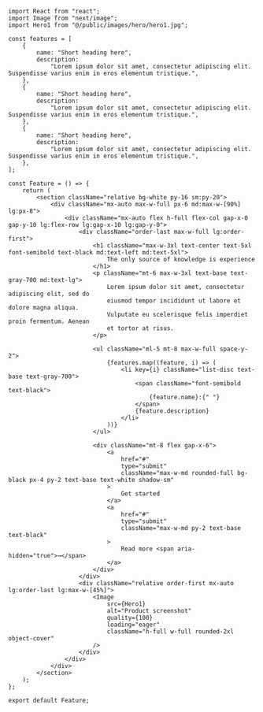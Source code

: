 ```tsx
import React from "react";
import Image from "next/image";
import Hero1 from "@/public/images/hero/hero1.jpg";

const features = [
    {
        name: "Short heading here",
        description:
            "Lorem ipsum dolor sit amet, consectetur adipiscing elit. Suspendisse varius enim in eros elementum tristique.",
    },
    {
        name: "Short heading here",
        description:
            "Lorem ipsum dolor sit amet, consectetur adipiscing elit. Suspendisse varius enim in eros elementum tristique.",
    },
    {
        name: "Short heading here",
        description:
            "Lorem ipsum dolor sit amet, consectetur adipiscing elit. Suspendisse varius enim in eros elementum tristique.",
    },
];

const Feature = () => {
    return (
        <section className="relative bg-white py-16 sm:py-20">
            <div className="mx-auto max-w-full px-6 md:max-w-[90%] lg:px-8">
                <div className="mx-auto flex h-full flex-col gap-x-0 gap-y-10 lg:flex-row lg:gap-x-10 lg:gap-y-0">
                    <div className="order-last max-w-full lg:order-first">
                        <h1 className="max-w-3xl text-center text-5xl font-semibold text-black md:text-left md:text-5xl">
                            The only source of knowledge is experience
                        </h1>
                        <p className="mt-6 max-w-3xl text-base text-gray-700 md:text-lg">
                            Lorem ipsum dolor sit amet, consectetur adipiscing elit, sed do
                            eiusmod tempor incididunt ut labore et dolore magna aliqua.
                            Vulputate eu scelerisque felis imperdiet proin fermentum. Aenean
                            et tortor at risus.
                        </p>

                        <ul className="ml-5 mt-8 max-w-full space-y-2">
                            {features.map((feature, i) => (
                                <li key={i} className="list-disc text-base text-gray-700">
                                    <span className="font-semibold text-black">
                                        {feature.name}:{" "}
                                    </span>
                                    {feature.description}
                                </li>
                            ))}
                        </ul>

                        <div className="mt-8 flex gap-x-6">
                            <a
                                href="#"
                                type="submit"
                                className="max-w-md rounded-full bg-black px-4 py-2 text-base text-white shadow-sm"
                            >
                                Get started
                            </a>
                            <a
                                href="#"
                                type="submit"
                                className="max-w-md py-2 text-base text-black"
                            >
                                Read more <span aria-hidden="true">→</span>
                            </a>
                        </div>
                    </div>
                    <div className="relative order-first mx-auto lg:order-last lg:max-w-[45%]">
                        <Image
                            src={Hero1}
                            alt="Product screenshot"
                            quality={100}
                            loading="eager"
                            className="h-full w-full rounded-2xl object-cover"
                        />
                    </div>
                </div>
            </div>
        </section>
    );
};

export default Feature;
```